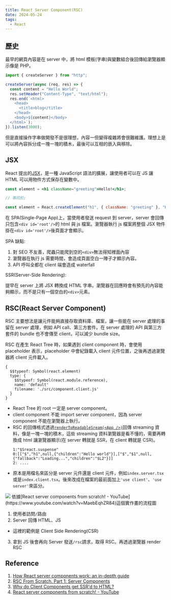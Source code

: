 ```yaml
---
title: React Server Component(RSC)
date: 2024-05-24
tags:
  - React
---
```


## 歷史

最早的網頁內容是在 server 中，將 html 模板(字串)與變數組合後回傳給瀏覽器顯示像是 PHP。

```js
import { createServer } from "http";

createServer(async (req, res) => {
  const content = "Hello World";
  res.setHeader("Content-Type", "text/html");
  res.end(`<html>
    <head>
      <title>blog</title>
    </head>
    <body>${content}</body>
  </html>`);
}).listen(3000);
```

但是直接操作字串做開發不是很理想，內容一但變得複雜將會很難維護。理想上是可以將內容拆分成一塊一塊的積木，最後可以互相的嵌入與移除。

## JSX

React 提出的[JSX](https://react.dev/learn/writing-markup-with-jsx)，是一種 JavaScript 語法的擴展，讓使用者可以在 JS 讓 HTML 可以用物件方式保存在變數中。

```jsx
const element = <h1 className="greeting">Hello!</h1>;

// 等同於;

const element = React.createElement("h1", { className: "greeting" }, "Hello, World!");
```

在 SPA(Single-Page App)上，當使用者發送 request 到 server，server 會回傳只包含`<div id='root'/>`的 html 與 js 檔案。瀏覽器執行 js 檔案將整個 JSX 物件掛在`<div id='root'/>`後頁面才會顯示。

SPA 缺點:

1. 對 SEO 不友善，爬蟲只能爬到空的`<div>`無法得知裡面內容
2. 瀏覽器在執行 js 需要時間，會造成頁面空白一陣子才顯示內容。
3. API 呼叫全都在 client 端會造成 waterfall

SSR(Server-Side Rendering):

提早在 server 上將 JSX 轉換成 HTML 字串。瀏覽器在回應時會有預先的內容能夠顯示，而不是只有一個空白的`<div>`元素。

## RSC(React Server Component)

RSC 主要想法是讓元件能夠直接存取資料庫、檔案，讓一些能在 server 處理的事留在 server 處理，例如 API call、第三方套件。在 server 處理的 API 與第三方套件的 bundle 也不會傳至 client，可以減少 bundle size。

RSC 在產生 React Tree 時，如果遇到 client component 時，會使用 placeholder 表示，placeholder 中會紀錄載入 client 元件位置，之後再透過瀏覽器將 client 元件載入。

```js:placeholder範例
{
  $$typeof: Symbol(react.element)
  type: {
    $$typeof: Symbol(react.module.reference),
    name: 'default'
    filename: './src/component.client.js'
  }
}
```

- React Tree 的 root 一定是 server component。
- client component 不能 import server component，因為 server component 不能在瀏覽器上執行。
- RSC 的回傳格式透過[`renderToReadableSream(<App />)`](https://react.dev/reference/react-dom/server/renderToReadableStream)回傳 streaming 資料，像是一塊一塊的積木，這些 streaming 資料瀏覽器是看不懂的，需要再轉換成 html 讓瀏覽器顯示(在 server 轉就是 SSR，在 client 轉就是 CSR)。
  ```text:RSC範例
  1:"$Sreact.suspense"
  0:[["$","h1",null,{"children":"Hello world"}],["$","$1",null,{"fallback":"Loading...","children":"$L2"}]]
  2: ....
  ```
- 原本是用檔名來區分是 server 元件還是 client 元件，例如`index.server.tsx`或是`index.client.tsx`。後來改成在檔案的最前面加上`'use client'`、`'use server'`來區分。

<img src="/images/2024-05-24-rsc.png" />
依據[React server components from scratch! - YouTube](https://www.youtube.com/watch?v=MaebEqhZR84)這個實作畫的流程圖

1. 使用者訪問`/`路由
2. Server 回傳 HTML、JS

- 這裡的範例是 Client Side Rendering(CSR)

3. 拿到 JS 後會再向 Server 發送`/rsc`請求，取得 RSC。再透過瀏覽器 render RSC

## Reference

1. [How React server components work: an in-depth guide](https://www.plasmic.app/blog/how-react-server-components-work)
2. [RSC From Scratch. Part 1: Server Components](https://github.com/reactwg/server-components/discussions/5)
3. [Why do Client Components get SSR'd to HTML?](https://github.com/reactwg/server-components/discussions/4)
4. [React server components from scratch! - YouTube](https://www.youtube.com/watch?v=MaebEqhZR84)
